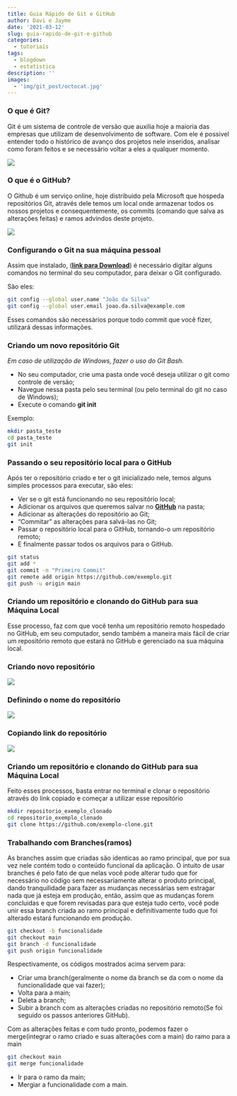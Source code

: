 ```yaml
---
title: Guia Rápido de Git e GitHub
author: Davi e Jayme
date: '2021-03-12'
slug: guia-rapido-de-git-e-github
categories:
  - tutoriais
tags:
  - blogdown
  - estatistica
description: ''
images:
  - 'img/git_post/octocat.jpg'
---
```

### O que é Git?

 Git é um sistema de controle de versão que auxilia hoje a maioria das empresas que utilizam de desenvolvimento de software. Com ele é possivel entender todo o histórico de avanço dos projetos nele inseridos, analisar como foram feitos e se necessário voltar a eles a qualquer momento.
 
 ![](/blog/2021-03-12-guia-rapido-de-git-e-github_files/git.png)
 
### O que é o GitHub?

 O Github é um serviço online, hoje distribuido pela Microsoft que hospeda repositórios Git, através dele temos um local onde armazenar todos os nossos projetos e consequentemente, os commits (comando que salva as alterações feitas) e ramos advindos deste projeto.
 
![](/blog/2021-03-12-guia-rapido-de-git-e-github_files/github.png)
 
### Configurando o Git na sua máquina pessoal

Assim que instalado, (**[link para Download](https://git-scm.com/downloads)**) é necessário digitar alguns comandos no terminal do seu computador, para deixar o Git configurado.

São eles:

```bash
git config --global user.name "João da Silva"
git config --global user.email joao.da.silva@example.com
```

Esses comandos são necessários porque todo commit que você fizer, utilizará dessas informações.

### Criando um novo repositório Git

*Em caso de utilização de Windows, fazer o uso do Git Bash.*

- No seu computador, crie uma pasta onde você deseja utilizar o git como controle de versão;
- Navegue nessa pasta pelo seu terminal (ou pelo terminal do git no caso de Windows);
- Execute o comando **git init**

Exemplo:

```bash
mkdir pasta_teste
cd pasta_teste
git init
```

### Passando o seu repositório local para o GitHub

Após ter o repositório criado e ter o git inicializado nele, temos alguns simples processos para executar, são eles:

- Ver se o git está funcionando no seu repositório local;
- Adicionar os arquivos que queremos salvar no **[GitHub](https://github.com)** na pasta;
- Adicionar as alterações do repositório ao Git;
- "Commitar" as alterações para salvá-las no Git;
- Passar o repositório local para o GitHub, tornando-o um repositório remoto;
- E finalmente passar todos os arquivos para o GitHub.

```bash
git status
git add *
git commit -m "Primeiro Commit"
git remote add origin https://github.com/exemplo.git
git push -u origin main
```

### Criando um repositório e clonando do GitHub para sua Máquina Local

Esse processo, faz com que você tenha um repositório remoto hospedado no GitHub, em seu computador, sendo também a maneira mais fácil de criar um repositório remoto que estará no GitHub e gerenciado na sua máquina local.

### Criando novo repositório

![](/blog/2021-03-12-guia-rapido-de-git-e-github_files/criar _novo_repo_1.png)

### Definindo o nome do repositório

![](/blog/2021-03-12-guia-rapido-de-git-e-github_files/definir_nome_repo_2.png)

### Copiando link do repositório

![](/blog/2021-03-12-guia-rapido-de-git-e-github_files/copiar_link_repo_3.png)

### Criando um repositório e clonando do GitHub para sua Máquina Local

Feito esses processos, basta entrar no terminal e clonar o repositório através do link copiado e começar a utilizar esse repositório

```bash
mkdir repositorio_exemplo_clonado
cd repositorio_exemplo_clonado
git clone https://github.com/exemplo-clone.git
```

### Trabalhando com Branches(ramos)

As branches assim que criadas são identicas ao ramo principal, que por sua vez nele contém todo o conteúdo funcional da aplicação. O intuito de usar branches é pelo fato de que nelas você pode alterar tudo que for necessário no código sem necessariamente alterar o produto principal, dando tranquilidade para fazer as mudanças necessárias sem estragar nada que já esteja em produção, então, assim que as mudanças forem concluidas e que forem revisadas para que esteja tudo certo, você pode unir essa branch criada ao ramo principal e definitivamente tudo que foi alterado estará funcionando em produção. 

```bash
git checkout -b funcionalidade
git checkout main
git branch -d funcionalidade
git push origin funcionalidade
```

Respectivamente, os códigos mostrados acima servem para:

- Criar uma branch(geralmente o nome da branch se da com o nome da funcionalidade que vai fazer);
- Volta para a main;
- Deleta a branch;
- Subir a branch com as alterações criadas no repositório remoto(Se foi seguido os passos anteriores GitHub).

Com as alterações feitas e com tudo pronto, podemos fazer o merge(integrar o ramo criado e suas alterações com a main) do ramo para a main

```bash
git checkout main
git merge funcionalidade
```

- Ir para o ramo da main;
- Mergiar a funcionalidade com a main.
